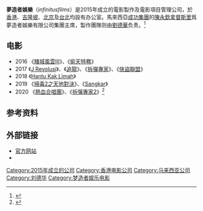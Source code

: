 '''夢造者娛樂'''（''infinitusfilms''）是2015年成立的電影製作及電影項目管理公司，於[[香港|香港]]、[[吉隆坡|吉隆坡]]、[[北京|北京]]及[[台北|台北]]均設有办公室。馬來西亞[[成功集團|成功集團]]的[[陳永欽|陳永欽]][[拿督斯里|拿督斯里]]爲夢造者娛樂有限公司集團主席，製作團隊则由[[劉德華|劉德華]]负责。<ref>{{Cite web|title=關於我們 – Infinitus Entertainment Limited 夢造者娛樂有限公司|url=https://www.infinitusfilms.com/about-us/|accessdate=2021-03-10|language=zh-HK|archive-date=2022-03-12|archive-url=https://web.archive.org/web/20220312002654/https://www.infinitusfilms.com/about-us/}}</ref>

== 电影 ==
*2016 《[[賭城風雲III|賭城風雲III]]》、《[[偷天特務|偷天特務]]》
*2017 《[[J_Revolusi|J Revolusi]]》、《[[追龍|追龍]]》、《[[拆弹专家_(电影)|拆彈專家]]》、《[[俠盜聯盟|俠盜聯盟]]》
*2018 《[[Hantu_Kak_Limah|Hantu Kak Limah]]》
*2019 《[[掃毒2之天地對決|掃毒2之天地對決]]》、《[[Sangkar|Sangkar]]》
*2020 《[[熱血合唱團|熱血合唱團]]》、《[[拆彈專家2|拆彈專家2]]》<ref>{{Cite web|title=電影作品 – Infinitus Entertainment Limited 夢造者娛樂有限公司|url=https://www.infinitusfilms.com/category/films/|accessdate=2021-03-10|language=zh-HK|archive-date=2022-03-27|archive-url=https://web.archive.org/web/20220327085552/https://www.infinitusfilms.com/category/films/}}</ref>

== 参考资料 ==
{{reflist}}

== 外部链接 ==
* [https://www.infinitusfilms.com/ 官方网站] {{Wayback|url=https://www.infinitusfilms.com/ |date=20210522040238 }}
* {{hkmdb company|4200}}

{{刘德华}}

{{DEFAULTSORT:infinitus}}
[[Category:2015年成立的公司|Category:2015年成立的公司]]
[[Category:香港电影公司|Category:香港电影公司]]
[[Category:马来西亚公司|Category:马来西亚公司]]
[[Category:刘德华|Category:刘德华]]
[[Category:梦造者娱乐电影|Category:梦造者娱乐电影]]